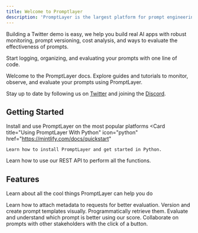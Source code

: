 ```yaml
---
title: Welcome to Promptlayer
description: 'PromptLayer is the largest platform for prompt engineering'
---
```


Building a Twitter demo is easy, we help you build real AI apps with robust monitoring, prompt versioning, cost analysis, and ways to evaluate the effectiveness of prompts.

Start logging, organizing, and evaluating your prompts with one line of code.

Welcome to the PromptLayer docs. Explore guides and tutorials to monitor, observe, and evaluate your prompts using PromptLayer.

Stay up to date by following us on [Twitter](https://twitter.com/promptlayer) and joining the [Discord](https://discord.com/invite/VMZVbyeb).

## Getting Started
Install and use PromptLayer on the most popular platforms
<CardGroup cols={2}>
  <Card
    title="Using PromptLayer With Python"
    icon="python"
    href="https://mintlify.com/docs/quickstart"
  >
    Learn how to install PromptLayer and get started in Python.
  </Card>
  <Card
    title="Using PromptLayer With REST API"
    icon="code"
    href="https://mintlify.com/docs/development"
  >
    Learn how to use our REST API to perform all the functions.
  </Card>
</CardGroup>


## Features

Learn about all the cool things PromptLayer can help you do

<CardGroup cols={2}>
  <Card
    title="Tracking Metadata & Request IDs"
    icon="magnifying-glass"
    href="https://mintlify.com/docs/settings/global"
  >
    Learn how to attach metadata to requests for better evaluation.
  </Card>
  <Card
    title="Prompt Registry"
    icon="notebook"
    href="https://mintlify.com/docs/api-playground/openapi"
  >
    Version and create prompt templates visually. Programmatically retrieve them.
  </Card>
  <Card
    title="Evaluation and Ranking"
    icon="ranking-star"
    href="https://mintlify.com/docs/components/accordion"
  >
    Evaluate and understand which prompt is better using our score.
  </Card>
  <Card
    title="Sharing Your Prompts"
    icon="share"
    href="https://mintlify.com/showcase"
  >
    Collaborate on prompts with other stakeholders with the click of a button.
  </Card>
</CardGroup>
